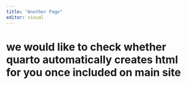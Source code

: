 ```yaml
---
title: "Another Page"
editor: visual
---
```


# we would like to check whether quarto automatically creates html for you once included on main site
